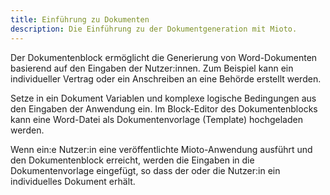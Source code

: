 ```yaml
---
title: Einführung zu Dokumenten
description: Die Einführung zu der Dokumentgeneration mit Mioto.
---
```


Der Dokumentenblock ermöglicht die Generierung von Word-Dokumenten basierend auf den Eingaben der Nutzer:innen. Zum Beispiel kann ein individueller Vertrag oder ein Anschreiben an eine Behörde erstellt werden.

Setze in ein Dokument Variablen und komplexe logische Bedingungen aus den Eingaben der Anwendung ein. Im Block-Editor des Dokumentenblocks kann eine Word-Datei als Dokumentenvorlage (Template) hochgeladen werden.

Wenn ein:e Nutzer:in eine veröffentlichte Mioto-Anwendung ausführt und den Dokumentenblock erreicht, werden die Eingaben in die Dokumentenvorlage eingefügt, so dass der oder die Nutzer:in ein individuelles Dokument erhält.
